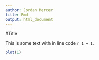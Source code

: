 ```yaml
---
author: Jordan Mercer
title: Rmd
output: html_document
---
```


#Title

This is some text with in line code `r 1 + 1`.

```r
plot(1)
```
